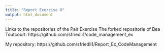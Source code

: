 ```yaml
---
title: "Report Exercise 8"
output: html_document
---
```


Links to the repositories of the Pair Exercise
The forked repositorie of Bea Toutcourt:
https://github.com/sfriedli1/code_management_ex

My repository:
https://github.com/sfriedli1/Report_Ex_CodeManagement